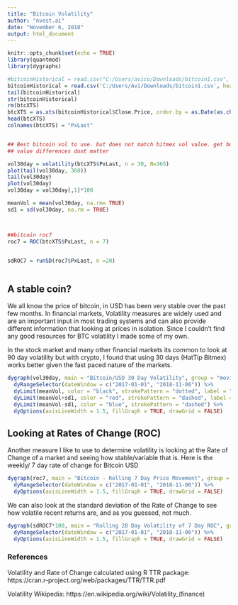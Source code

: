 ---
title: "Bitcoin Volatility"
author: "nvest.ai"
date: "November 6, 2018"
output: html_document
---

```{r setup, include=FALSE}
knitr::opts_chunk$set(echo = TRUE)
library(quantmod)
library(dygraphs)

#bitcoinHistorical = read.csv("C:/Users/avico/Downloads/bitcoin1.csv", header = TRUE)
bitcoinHistorical = read.csv('C:/Users/Avi/Downloads/bitcoin1.csv', header = TRUE)
tail(bitcoinHistorical)
str(bitcoinHistorical)
rm(btcXTS)
btcXTS = as.xts(bitcoinHistorical$Close.Price, order.by = as.Date(as.character(bitcoinHistorical$Date), format = "%m/%d/%Y %H:%M") )
head(btcXTS)
colnames(btcXTS) = "PxLast"


## Best bitcoin vol to use. but does not match bitmex vol value. get both and see how they move togeather. if trend is same then 
## value differences dont matter

vol30day = volatility(btcXTS$PxLast, n = 30, N=365)
plot(tail(vol30day, 360))
tail(vol30day)
plot(vol30day)
vol30day = vol30day[,1]*100

meanVol = mean(vol30day, na.rm= TRUE)
sd1 = sd(vol30day, na.rm = TRUE)



##bitcoin roc7 
roc7 = ROC(btcXTS$PxLast, n = 7)


sdROC7 = runSD(roc7$PxLast, n =20)



```

## A stable coin?

We all know the price of bitcoin, in USD has been very stable over the past few months. In financial markets, Volatility  measures are widely used and are an important input in most trading systems and can also provide different information that looking at prices in isolation. Since I couldn't find any good resources for BTC volatility I made some of my own. 

In the stock market and many other financial markets its common to look at 90 day volatility but with crypto, I found that using 30 days (HatTip Bitmex) works better given the fast paced nature of the markets. 

```{r echo=FALSE}
dygraph(vol30day, main = "Bitcoin/USD 30 Day Volatility", group = "movingAvg") %>% 
  dyRangeSelector(dateWindow = c("2017-01-01", "2018-11-06")) %>%
  dyLimit(meanVol, color = "black", strokePattern = "dotted", label = "Average Volatility", labelLoc = "right") %>%
  dyLimit(meanVol+sd1, color = "red", strokePattern = "dashed", label = "1 StDev", labelLoc = "right") %>%
  dyLimit(meanVol-sd1, color = "blue", strokePattern = "dashed") %>%
  dyOptions(axisLineWidth = 1.5, fillGraph = TRUE, drawGrid = FALSE)
```

## Looking at Rates of Change (ROC)

Another measure I like to use to determine volatility is looking at the Rate of Change of a market and seeing how stable/variable that is. Here is the weekly/ 7 day rate of change for Bitcoin USD

```{r echo=FALSE}
dygraph(roc7, main = "Bitcoin - Rolling 7 Day Price Movement", group = "movingAvg") %>% 
  dyRangeSelector(dateWindow = c("2017-01-01", "2018-11-06")) %>% 
  dyOptions(axisLineWidth = 1.5, fillGraph = TRUE, drawGrid = FALSE)
```

We can also look at the standard deviation of the Rate of Change to see how volatile recent returns are, and as you guessed, not much.

```{r echo=FALSE}
dygraph(sdROC7*100, main = "Rolling 20 Day Volatility of 7 Day ROC", group = "movingAvg") %>% 
  dyRangeSelector(dateWindow = c("2017-01-01", "2018-11-06")) %>% 
  dyOptions(axisLineWidth = 1.5, fillGraph = TRUE, drawGrid = FALSE)
```

### References  

Volatility and Rate of Change calculated using R TTR package: 
https://cran.r-project.org/web/packages/TTR/TTR.pdf

Volatility Wikipedia:
https://en.wikipedia.org/wiki/Volatility_(finance)
